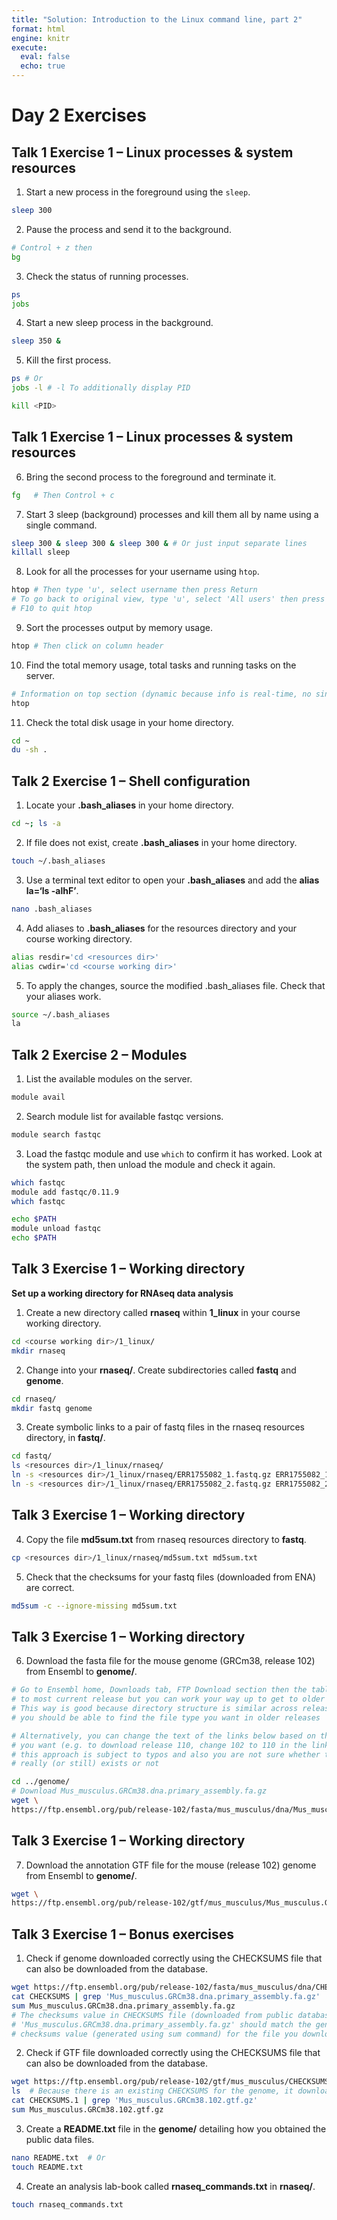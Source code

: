 ```yaml
---
title: "Solution: Introduction to the Linux command line, part 2"
format: html
engine: knitr
execute: 
  eval: false
  echo: true
---
```


# Day 2 Exercises

## Talk 1 Exercise 1 – Linux processes & system resources {#sec-Talk1Exercise1}

1. Start a new process in the foreground using the `sleep`.

```bash
sleep 300
```

2. Pause the process and send it to the background.

```bash
# Control + z then
bg
```

3. Check the status of running processes.

```bash
ps
jobs
```

4. Start a new sleep process in the background.

```bash
sleep 350 &
```

5. Kill the first process.

```bash
ps # Or 
jobs -l # -l To additionally display PID

kill <PID>
```

## Talk 1 Exercise 1 – Linux processes & system resources 

6. Bring the second process to the foreground and terminate it.

```bash
fg   # Then Control + c
```

7. Start 3 sleep (background) processes and kill them all by name using a single command.

```bash
sleep 300 & sleep 300 & sleep 300 & # Or just input separate lines
killall sleep
```

8. Look for all the processes for your username using `htop`.

```bash
htop # Then type 'u', select username then press Return 
# To go back to original view, type 'u', select 'All users' then press Return
# F10 to quit htop
```

9. Sort the processes output by memory usage.

```bash
htop # Then click on column header
```

10. Find the total memory usage, total tasks and running tasks on the server.

```bash
# Information on top section (dynamic because info is real-time, no single answer)
htop 
```

11. Check the total disk usage in your home directory.

```bash
cd ~ 
du -sh .
```

## Talk 2 Exercise 1 – Shell configuration {#sec-Talk2Exercise1}

1. Locate your **.bash_aliases** in your home directory.

```bash
cd ~; ls -a
```

2. If file does not exist, create **.bash_aliases** in your home directory. 

```bash
touch ~/.bash_aliases
```

3. Use a terminal text editor to open your **.bash_aliases** and add the **alias la='ls -alhF'**.

```bash
nano .bash_aliases     
```

4. Add aliases to **.bash_aliases** for the resources directory and your course working directory.

```bash
alias resdir='cd <resources dir>'
alias cwdir='cd <course working dir>'
```

5. To apply the changes, source the modified .bash_aliases file. Check that your aliases work.

```bash
source ~/.bash_aliases
la
```

## Talk 2 Exercise 2 – Modules {#sec-Talk2Exercise2}

1. List the available modules on the server.

```bash
module avail
```

2. Search module list for available fastqc versions.

```bash
module search fastqc
```

3. Load the fastqc module and use `which` to confirm it has worked. 
Look at the system path, then unload the module and check it again.

```bash
which fastqc
module add fastqc/0.11.9 
which fastqc

echo $PATH
module unload fastqc
echo $PATH
```

<!--
3. Try using the module system to load different versions of programs you are familiar with.
Look at how system path changes.

```bash
module add cellranger/2.1.1
module list
module unload cellranger
module list
module add cellranger/7.1.0
```
-->

## Talk 3 Exercise 1 – Working directory {#sec-Talk3Exercise1}

**Set up a working directory for RNAseq data analysis**

1. Create a new directory called **rnaseq** within **1_linux** in your course working directory. 

```bash
cd <course working dir>/1_linux/
mkdir rnaseq
```

2. Change into your **rnaseq/**. Create subdirectories called **fastq** and **genome**.

```bash
cd rnaseq/
mkdir fastq genome
```

3. Create symbolic links to a pair of fastq files in the rnaseq resources directory, in **fastq/**.

```bash
cd fastq/
ls <resources dir>/1_linux/rnaseq/
ln -s <resources dir>/1_linux/rnaseq/ERR1755082_1.fastq.gz ERR1755082_1.fastq.gz
ln -s <resources dir>/1_linux/rnaseq/ERR1755082_2.fastq.gz ERR1755082_2.fastq.gz
```

## Talk 3 Exercise 1 – Working directory 

4. Copy the file **md5sum.txt** from rnaseq resources directory to **fastq**.

```bash
cp <resources dir>/1_linux/rnaseq/md5sum.txt md5sum.txt
```

5. Check that the checksums for your fastq files (downloaded from ENA) are correct.

```bash
md5sum -c --ignore-missing md5sum.txt
``` 

## Talk 3 Exercise 1 – Working directory

6. Download the fasta file for the mouse genome (GRCm38, release 102) from Ensembl to **genome/**.

```bash
# Go to Ensembl home, Downloads tab, FTP Download section then the table links 
# to most current release but you can work your way up to get to older releases
# This way is good because directory structure is similar across releases and 
# you should be able to find the file type you want in older releases

# Alternatively, you can change the text of the links below based on the release 
# you want (e.g. to download release 110, change 102 to 110 in the links) but 
# this approach is subject to typos and also you are not sure whether the link
# really (or still) exists or not

cd ../genome/
# Download Mus_musculus.GRCm38.dna.primary_assembly.fa.gz
wget \
https://ftp.ensembl.org/pub/release-102/fasta/mus_musculus/dna/Mus_musculus.GRCm38.dna.primary_assembly.fa.gz
```

## Talk 3 Exercise 1 – Working directory

7. Download the annotation GTF file for the mouse (release 102) genome from Ensembl to **genome/**.

```bash
wget \
https://ftp.ensembl.org/pub/release-102/gtf/mus_musculus/Mus_musculus.GRCm38.102.gtf.gz
```

## Talk 3 Exercise 1 – Bonus exercises

1. Check if genome downloaded correctly using the CHECKSUMS file that can also be downloaded from the database.

```bash
wget https://ftp.ensembl.org/pub/release-102/fasta/mus_musculus/dna/CHECKSUMS &
cat CHECKSUMS | grep 'Mus_musculus.GRCm38.dna.primary_assembly.fa.gz'
sum Mus_musculus.GRCm38.dna.primary_assembly.fa.gz
# The checksums value in CHECKSUMS file (downloaded from public database) for 
# 'Mus_musculus.GRCm38.dna.primary_assembly.fa.gz' should match the generated 
# checksums value (generated using sum command) for the file you downloaded
```

2. Check if GTF file downloaded correctly using the CHECKSUMS file that can also be downloaded from the database.

```bash
wget https://ftp.ensembl.org/pub/release-102/gtf/mus_musculus/CHECKSUMS &
ls  # Because there is an existing CHECKSUMS for the genome, it downloaded GTF CHECKSUMS as CHECKSUMS.1
cat CHECKSUMS.1 | grep 'Mus_musculus.GRCm38.102.gtf.gz'
sum Mus_musculus.GRCm38.102.gtf.gz
```

3. Create a **README.txt** file in the **genome/** detailing how you obtained the public data files.

```bash
nano README.txt  # Or
touch README.txt
```

4. Create an analysis lab-book called **rnaseq_commands.txt** in **rnaseq/**.

```bash
touch rnaseq_commands.txt
```

